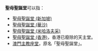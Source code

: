 '''聖母聖誕堂'''可以指：
* [[聖母聖誕堂_(新加坡)|聖母聖誕堂 (新加坡)]]
* [[聖母聖誕堂_(華沙)|聖母聖誕堂 (華沙)]]
* [[聖母聖誕堂_(米哈洛夫采)|聖母聖誕堂 (米哈洛夫采)]]
* [[聖母聖誕堂_(香港)|聖母聖誕堂 (香港)]]，香港已廢除的天主堂。
* [[澳門主教座堂|澳門主教座堂]]，原名「聖母聖誕堂」。

{{消歧義|Cat=教堂消歧義}}